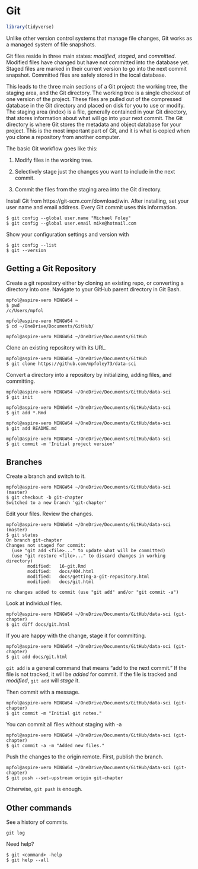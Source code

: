 # Git

```r
library(tidyverse)
```

Unlike other version control systems that manage file changes, Git works as a managed system of file snapshots. 

Git files reside in three main states: *modified*, *staged*, and *committed*. Modified files have changed but have not committed into the database yet. Staged files are marked in their current version to go into the next commit snapshot. Committed files are safely stored in the local database.

This leads to the three main sections of a Git project: the working tree, the staging area, and the Git directory. The working tree is a single checkout of one version of the project. These files are pulled out of the compressed database in the Git directory and placed on disk for you to use or modify. The staging area (index) is a file, generally contained in your Git directory, that stores information about what will go into your next commit. The Git directory is where Git stores the metadata and object database for your project. This is the most important part of Git, and it is what is copied when you clone a repository from another computer.

The basic Git workflow goes like this:

1. Modify files in the working tree.

2. Selectively stage just the changes you want to include in the next commit.

3. Commit the files from the staging area into the Git directory.

Install Git from https://git-scm.com/download/win. After installing, set your user name and email address. Every Git commit uses this information.

```
$ git config --global user.name "Michael Foley"
$ git config --global user.email mike@hotmail.com
```

Show your configuration settings and version with 

```
$ git config --list
$ git --version
```

## Getting a Git Repository

Create a git repository either by cloning an existing repo, or converting a directory into one. Navigate to your GitHub parent directory in Git Bash.

```
mpfol@aspire-vero MINGW64 ~
$ pwd
/c/Users/mpfol

mpfol@aspire-vero MINGW64 ~
$ cd ~/OneDrive/Documents/GitHub/

mpfol@aspire-vero MINGW64 ~/OneDrive/Documents/GitHub
```

Clone an existing repository with its URL.

```
mpfol@aspire-vero MINGW64 ~/OneDrive/Documents/GitHub
$ git clone https://github.com/mpfoley73/data-sci
```

Convert a directory into a repository by initializing, adding files, and committing.

```
mpfol@aspire-vero MINGW64 ~/OneDrive/Documents/GitHub/data-sci
$ git init

mpfol@aspire-vero MINGW64 ~/OneDrive/Documents/GitHub/data-sci
$ git add *.Rmd

mpfol@aspire-vero MINGW64 ~/OneDrive/Documents/GitHub/data-sci
$ git add README.md

mpfol@aspire-vero MINGW64 ~/OneDrive/Documents/GitHub/data-sci
$ git commit -m 'Initial project version'
```

## Branches

Create a branch and switch to it.

```
mpfol@aspire-vero MINGW64 ~/OneDrive/Documents/GitHub/data-sci (master)
$ git checkout -b git-chapter
Switched to a new branch 'git-chapter'
```

Edit your files. Review the changes.

```
mpfol@aspire-vero MINGW64 ~/OneDrive/Documents/GitHub/data-sci (master)
$ git status
On branch git-chapter
Changes not staged for commit:
  (use "git add <file>..." to update what will be committed)
  (use "git restore <file>..." to discard changes in working directory)
        modified:   16-git.Rmd
        modified:   docs/404.html
        modified:   docs/getting-a-git-repository.html
        modified:   docs/git.html

no changes added to commit (use "git add" and/or "git commit -a")
```

Look at individual files.
```
mpfol@aspire-vero MINGW64 ~/OneDrive/Documents/GitHub/data-sci (git-chapter)
$ git diff docs/git.html
```

If you are happy with the change, stage it for committing.

```
mpfol@aspire-vero MINGW64 ~/OneDrive/Documents/GitHub/data-sci (git-chapter)
$ git add docs/git.html
```

:::rmdnote
`git add` is a general command that means "add to the next commit." If the file is not tracked, it will be *added* for commit. If the file is tracked and *modified*, `git add` will *stage* it.
:::

Then commit with a message.

```
mpfol@aspire-vero MINGW64 ~/OneDrive/Documents/GitHub/data-sci (git-chapter)
$ git commit -m "Initial git notes."
```

You can commit all files without staging with -a

```
mpfol@aspire-vero MINGW64 ~/OneDrive/Documents/GitHub/data-sci (git-chapter)
$ git commit -a -m "Added new files."
```

Push the changes to the origin remote. First, publish the branch.

```
mpfol@aspire-vero MINGW64 ~/OneDrive/Documents/GitHub/data-sci (git-chapter)
$ git push --set-upstream origin git-chapter
```

Otherwise, `git push` is enough.

## Other commands

See a history of commits.

```
git log
```

Need help?

```
$ git <command> -help
$ git help --all
```
